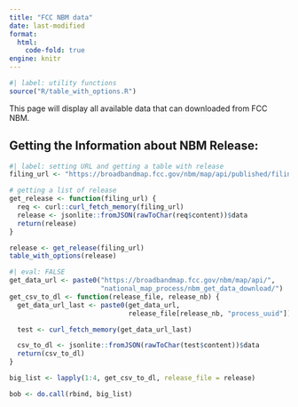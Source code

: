 ```yaml
---
title: "FCC NBM data"
date: last-modified
format: 
  html:
    code-fold: true
engine: knitr
---
```


```r
#| label: utility functions
source("R/table_with_options.R")
```

This page will display all available data that can downloaded from FCC NBM. 

## Getting the Information about NBM Release: 

```r
#| label: setting URL and getting a table with release
filing_url <- "https://broadbandmap.fcc.gov/nbm/map/api/published/filing"

# getting a list of release
get_release <- function(filing_url) {
  req <- curl::curl_fetch_memory(filing_url)
  release <- jsonlite::fromJSON(rawToChar(req$content))$data
  return(release)
}

release <- get_release(filing_url)
table_with_options(release)
```



```R
#| eval: FALSE
get_data_url <- paste0("https://broadbandmap.fcc.gov/nbm/map/api/",
                       "national_map_process/nbm_get_data_download/")
get_csv_to_dl <- function(release_file, release_nb) {
  get_data_url_last <- paste0(get_data_url,
                              release_file[release_nb, "process_uuid"])

  test <- curl_fetch_memory(get_data_url_last)

  csv_to_dl <- jsonlite::fromJSON(rawToChar(test$content))$data
  return(csv_to_dl)
}

big_list <- lapply(1:4, get_csv_to_dl, release_file = release)

bob <- do.call(rbind, big_list)
```
